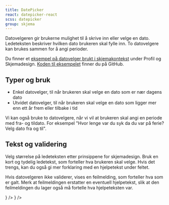 ```yaml
---
title: DatePicker
react: datepicker-react
scss: datepicker
group: skjema
---
```



<Ingress>
    Datovelgeren gir brukerne mulighet til å skrive inn eller velge en dato. Ledeteksten beskriver hvilken dato brukeren
    skal fylle inn. To datovelgere kan brukes sammen for å angi perioder.
</Ingress>

<ComponentExample
    title="DatePicker"
    component={DatepickerExample}
    knobs={datepickerExampleKnobs}
    codeExample={datepickerExampleCode}
/>

Du finner et [eksempel på datovelger brukt i skjemakontekst](/eksempler/skjemavalidering/) under Profil og Skjemadesign. [Koden til eksempelet](https://github.com/fremtind/jokul/blob/main/portal/src/pages/eksempler/skjemavalidering.tsx) finner du på GitHub.

## Typer og bruk

-   Enkel datovelger, til når brukeren skal velge en dato som er nær dagens dato
-   Utvidet datovelger, til når brukeren skal velge en dato som ligger mer enn ett år frem eller tilbake i tid

Vi kan også bruke to datovelgere, når vi vil at brukeren skal angi en periode med fra- og tildato. For eksempel "Hvor lenge var du syk da du var på ferie? Velg dato fra og til".

## Tekst og validering

Velg størrelse på ledeteksten etter prinsippene for skjemadesign. Bruk en kort og tydelig ledetekst, som forteller hva brukeren skal velge. Hvis det trengs, kan du også gi mer forklaring med en hjelpetekst under feltet.

Hvis datovelgeren ikke validerer, vises en feilmelding, som forteller hva som er galt. Merk at feilmeldingen erstatter en eventuell hjelpetekst, slik at den feilmeldingen du lager også må fortelle hva hjelpeteksten var.

<Grid>
    <DoDontExample
        type="do"
        description="Hjelpetekst i feilmelding"
        content={<DatePicker label="Fra dato" errorLabel="Du må velge datoen da du først ble syk" />}
    />
    <DoDontExample
        type="dont"
        description="Feilmelding uten hjelp"
        content={<DatePicker label="Fra dato" errorLabel="Du må velge dato" />}
    />
</Grid>

